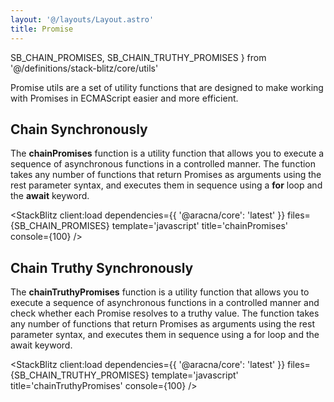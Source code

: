 ```yaml
---
layout: '@/layouts/Layout.astro'
title: Promise
---
```


  SB_CHAIN_PROMISES,
  SB_CHAIN_TRUTHY_PROMISES
} from '@/definitions/stack-blitz/core/utils'

Promise utils are a set of utility functions that are designed to make working with Promises in ECMAScript easier and more efficient.

## Chain Synchronously

The **chainPromises** function is a utility function that allows you to execute a sequence of asynchronous functions in a controlled manner. The function takes any number of functions that return Promises as arguments using the rest parameter syntax, and executes them in sequence using a **for** loop and the **await** keyword.

<StackBlitz
  client:load
  dependencies={{ '@aracna/core': 'latest' }}
  files={SB_CHAIN_PROMISES}
  template='javascript'
  title='chainPromises'
  console={100}
/>

## Chain Truthy Synchronously

The **chainTruthyPromises** function is a utility function that allows you to execute a sequence of asynchronous functions in a controlled manner and check whether each Promise resolves to a truthy value. The function takes any number of functions that return Promises as arguments using the rest parameter syntax, and executes them in sequence using a for loop and the await keyword.

<StackBlitz
  client:load
  dependencies={{ '@aracna/core': 'latest' }}
  files={SB_CHAIN_TRUTHY_PROMISES}
  template='javascript'
  title='chainTruthyPromises'
  console={100}
/>
